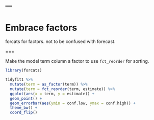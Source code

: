 ---
---

# Embrace factors

forcats for factors. not to be confused with forecast.

===

Make the model term column a factor to use `fct_reorder` for sorting.

```r
library(forcats)

tidyfit1 %>%
  mutate(term = as_factor(term)) %>%
  mutate(term = fct_reorder(term, estimate)) %>%
  ggplot(aes(x = term, y = estimate)) +
  geom_point() +
  geom_errorbar(aes(ymin = conf.low, ymax = conf.high)) + 
  theme_bw() +
  coord_flip()
```



